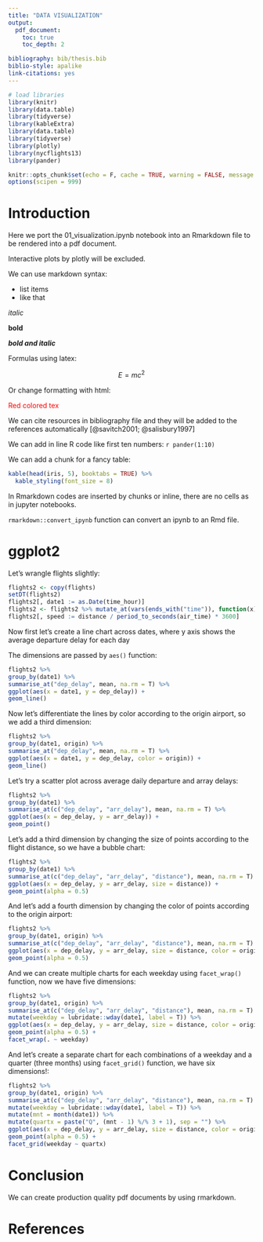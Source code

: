 ```yaml
---
title: "DATA VISUALIZATION"
output:
  pdf_document:
    toc: true
    toc_depth: 2

bibliography: bib/thesis.bib
biblio-style: apalike
link-citations: yes
---
```


```r
# load libraries
library(knitr)
library(data.table)
library(tidyverse)
library(kableExtra)
library(data.table)
library(tidyverse)
library(plotly)
library(nycflights13)
library(pander)

knitr::opts_chunk$set(echo = F, cache = TRUE, warning = FALSE, message = FALSE)
options(scipen = 999)

```

# Introduction

Here we port the 01_visualization.ipynb notebook into an Rmarkdown file to be rendered into a pdf document.

Interactive plots by plotly will be excluded.

We can use markdown syntax:

- list items
- like that

*italic*

**bold**

***bold and italic***

Formulas using latex:

$${E=mc^{2}}$$

Or change formatting with html:

<font color="red"> Red colored tex </font>

We can cite resources in bibliography file and they will be added to the references automatically [@savitch2001; @salisbury1997]

We can add in line R code like first ten numbers: `r pander(1:10)`

We can add a chunk for a fancy table:

```r
kable(head(iris, 5), booktabs = TRUE) %>%
  kable_styling(font_size = 8)
```

In Rmarkdown codes are inserted by chunks or inline, there are no cells as in jupyter notebooks.

`rmarkdown::convert_ipynb` function can convert an ipynb to an Rmd file.

# ggplot2

Let's wrangle flights slightly:

```r
flights2 <- copy(flights)
setDT(flights2)
flights2[, date1 := as.Date(time_hour)]
flights2 <- flights2 %>% mutate_at(vars(ends_with("time")), function(x) hm(sprintf("%s:%s", x %/% 100, x %% 100)))
flights2[, speed := distance / period_to_seconds(air_time) * 3600]
```

Now first let's create a line chart across dates, where y axis shows the average departure delay for each day

The dimensions are passed by `aes()` function:

```r
flights2 %>%
group_by(date1) %>%
summarise_at("dep_delay", mean, na.rm = T) %>%
ggplot(aes(x = date1, y = dep_delay)) +
geom_line()
```

Now let's differentiate the lines by color according to the origin airport, so we add a third dimension:

```r
flights2 %>%
group_by(date1, origin) %>%
summarise_at("dep_delay", mean, na.rm = T) %>%
ggplot(aes(x = date1, y = dep_delay, color = origin)) +
geom_line()
```

Let's try a scatter plot across average daily departure and array delays:

```r
flights2 %>%
group_by(date1) %>%
summarise_at(c("dep_delay", "arr_delay"), mean, na.rm = T) %>%
ggplot(aes(x = dep_delay, y = arr_delay)) +
geom_point()
```

Let's add a third dimension by changing the size of points according to the flight distance, so we have a bubble chart:

```r
flights2 %>%
group_by(date1) %>%
summarise_at(c("dep_delay", "arr_delay", "distance"), mean, na.rm = T) %>%
ggplot(aes(x = dep_delay, y = arr_delay, size = distance)) +
geom_point(alpha = 0.5)
```

And let's add a fourth dimension by changing the color of points according to the origin airport:

```r
flights2 %>%
group_by(date1, origin) %>%
summarise_at(c("dep_delay", "arr_delay", "distance"), mean, na.rm = T) %>%
ggplot(aes(x = dep_delay, y = arr_delay, size = distance, color = origin)) +
geom_point(alpha = 0.5)
```

And we can create multiple charts for each weekday using `facet_wrap()` function, now we have five dimensions:

```r
flights2 %>%
group_by(date1, origin) %>%
summarise_at(c("dep_delay", "arr_delay", "distance"), mean, na.rm = T) %>%
mutate(weekday = lubridate::wday(date1, label = T)) %>%
ggplot(aes(x = dep_delay, y = arr_delay, size = distance, color = origin)) +
geom_point(alpha = 0.5) +
facet_wrap(. ~ weekday)
```

And let's create a separate chart for each combinations of a weekday and a quarter (three months) using `facet_grid()` function, we have six dimensions!:

```r
flights2 %>%
group_by(date1, origin) %>%
summarise_at(c("dep_delay", "arr_delay", "distance"), mean, na.rm = T) %>%
mutate(weekday = lubridate::wday(date1, label = T)) %>%
mutate(mnt = month(date1)) %>%
mutate(quartx = paste("Q", (mnt - 1) %/% 3 + 1), sep = "") %>%
ggplot(aes(x = dep_delay, y = arr_delay, size = distance, color = origin)) +
geom_point(alpha = 0.5) +
facet_grid(weekday ~ quartx)
```

# Conclusion

We can create production quality pdf documents by using rmarkdown.

# References
